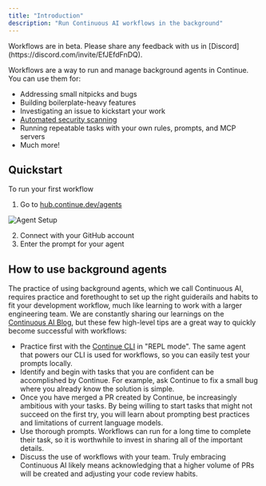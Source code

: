 ```yaml
---
title: "Introduction"
description: "Run Continuous AI workflows in the background"
---
```


<Info>
  Workflows are in beta. Please share any feedback with us in [Discord](https://discord.com/invite/EfJEfdFnDQ).
</Info>

Workflows are a way to run and manage background agents in Continue. You can use them for:
- Addressing small nitpicks and bugs
- Building boilerplate-heavy features
- Investigating an issue to kickstart your work
- [Automated security scanning](../../guide/snyk-mcp-continue-cookbook.mdx)
- Running repeatable tasks with your own rules, prompts, and MCP servers
- Much more!

## Quickstart

To run your first workflow

1. Go to [hub.continue.dev/agents](https://hub.continue.dev/agents)

![Agent Setup](/images/hub/workflows/images/workflows-setup.png)

2. Connect with your GitHub account
3. Enter the prompt for your agent

## How to use background agents

The practice of using background agents, which we call Continuous AI, requires practice and forethought to set up the right guiderails and habits to fit your development workflow, much like learning to work with a larger engineering team. We are constantly sharing our learnings on the [Continuous AI Blog](https://blog.continue.dev), but these few high-level tips are a great way to quickly become successful with workflows:

- Practice first with the [Continue CLI](../../guides/cli) in "REPL mode". The same agent that powers our CLI is used for workflows, so you can easily test your prompts locally.
- Identify and begin with tasks that you are confident can be accomplished by Continue. For example, ask Continue to fix a small bug where you already know the solution is simple.
- Once you have merged a PR created by Continue, be increasingly ambitious with your tasks. By being willing to start tasks that might not succeed on the first try, you will learn about prompting best practices and limitations of current language models.
- Use thorough prompts. Workflows can run for a long time to complete their task, so it is worthwhile to invest in sharing all of the important details.
- Discuss the use of workflows with your team. Truly embracing Continuous AI likely means acknowledging that a higher volume of PRs will be created and adjusting your code review habits.

## 
